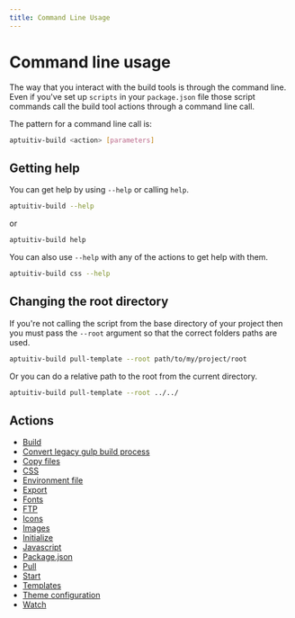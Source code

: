 ```yaml
---
title: Command Line Usage
---
```


# Command line usage

The way that you interact with the build tools is through the command line. Even if you've set up `scripts` in your `package.json` file those script commands call the build tool actions through a command line call.

The pattern for a command line call is:

```bash
aptuitiv-build <action> [parameters]
```

## Getting help

You can get help by using `--help` or calling `help`.

```bash
aptuitiv-build --help
```

or

```bash
aptuitiv-build help
```

You can also use `--help` with any of the actions to get help with them.

```bash
aptuitiv-build css --help
```

## Changing the root directory

If you're not calling the script from the base directory of your project then you must pass the `--root` argument so that the correct folders paths are used.

```bash
aptuitiv-build pull-template --root path/to/my/project/root
```

Or you can do a relative path to the root from the current directory.

```bash
aptuitiv-build pull-template --root ../../
```

## Actions

- [Build](/command-line/build)
- [Convert legacy gulp build process](/command-line/convert-gulp)
- [Copy files](/command-line/copy-files)
- [CSS](/command-line/css)
- [Environment file](/command-line/environment)
- [Export](/command-line/export)
- [Fonts](/command-line/fonts)
- [FTP](/command-line/ftp)
- [Icons](/command-line/icons)
- [Images](/command-line/images)
- [Initialize](/command-line/initialize)
- [Javascript](/command-line/javascript)
- [Package.json](/command-line/package-json)
- [Pull](/command-line/pull)
- [Start](/command-line/start)
- [Templates](/command-line/templates)
- [Theme configuration](/command-line/theme)
- [Watch](/command-line/watch)

